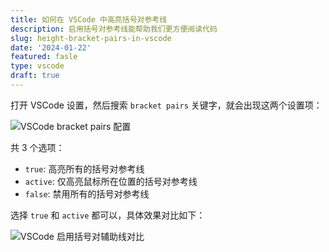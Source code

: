 ```yaml
---
title: 如何在 VSCode 中高亮括号对参考线
description: 启用括号对参考线能帮助我们更方便阅读代码
slug: height-bracket-pairs-in-vscode
date: '2024-01-22'
featured: fasle
type: vscode
draft: true
---
```


打开 VSCode 设置，然后搜索 `bracket pairs` 关键字，就会出现这两个设置项：

![VSCode bracket pairs 配置](https://static.webjam.cn/images/202401/vscode-bracket-pairs.webp)

共 3 个选项：

- `true`: 高亮所有的括号对参考线
- `active`: 仅高亮鼠标所在位置的括号对参考线
- `false`: 禁用所有的括号对参考线

选择 `true` 和 `active` 都可以，具体效果对比如下：

![VSCode 启用括号对辅助线对比](https://static.webjam.cn/images/202401/vscode-bracket-pairs-values.webp)
